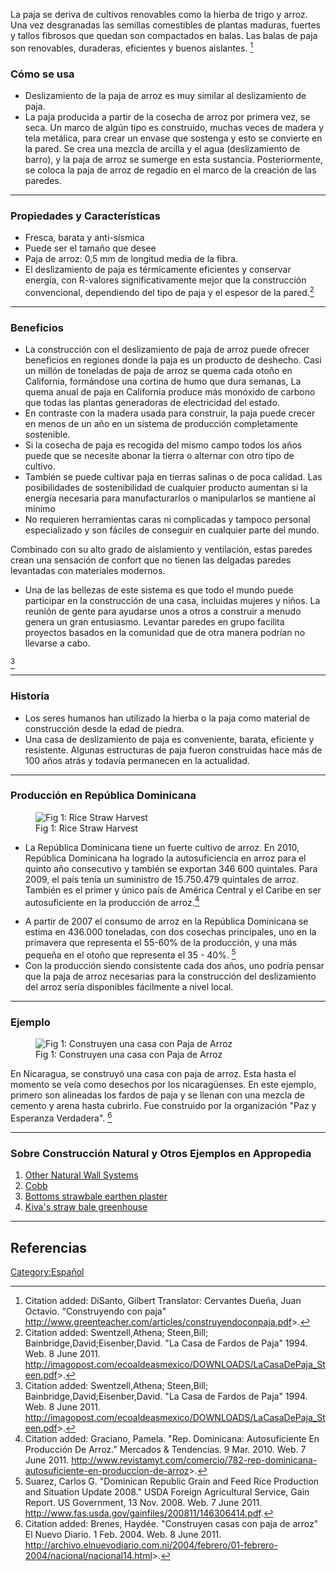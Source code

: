 {{Lang|[[Rice Slip|English]] - [[Deslizamiento del Arroz|Spanish]]}}
La paja se deriva de cultivos renovables como la hierba de trigo y arroz. Una vez desgranadas las semillas comestibles de plantas maduras, fuertes y tallos fibrosos que quedan son compactados en balas. Las balas de paja son renovables, duraderas, eficientes y buenos aislantes. <ref>Citation added: DiSanto, Gilbert Translator: Cervantes Dueña, Juan Octavio. "Construyendo con paja"  http://www.greenteacher.com/articles/construyendoconpaja.pdf>.</ref>

===Cómo se usa===
*Deslizamiento de la paja de arroz es muy similar al deslizamiento de paja.   
*La paja producida a partir de la cosecha de arroz por primera vez, se seca. Un marco de algún tipo es construido, muchas veces de madera y tela metálica, para crear un envase que sostenga y esto se convierte en la pared. Se crea una mezcla de arcilla y el agua (deslizamiento de barro), y la paja de arroz se sumerge en esta sustancia. Posteriormente, se coloca la paja de arroz de regadío en el marco de la creación de las paredes.
----

===Propiedades y Características===
* Fresca, barata y anti-sísmica
* Puede ser el tamaño que desee
* Paja de arroz: 0,5 mm de longitud media de la fibra.
* El deslizamiento de paja es térmicamente eficientes y conservar energía, con R-valores significativamente mejor que la construcción convencional, dependiendo del tipo de paja y el espesor de la pared.<ref>Citation added: Swentzell,Athena; Steen,Bill; Bainbridge,David;Eisenber,David. "La Casa de Fardos de Paja" 1994. Web. 8 June 2011. http://imagopost.com/ecoaldeasmexico/DOWNLOADS/LaCasaDePaja_Steen.pdf>.</ref>
----
===Beneficios===
*La construcción con el deslizamiento de paja de arroz puede ofrecer beneficios en regiones donde la paja es un producto de deshecho. Casi un millón de toneladas de paja de arroz se quema cada otoño en California, formándose una cortina de humo que dura semanas, La quema anual de paja en California produce más monóxido de carbono que todas las plantas generadoras de electricidad del estado.
*En contraste con la madera usada para construir, la paja puede crecer en menos de un año en un sistema de producción completamente sostenible. 
*Si la cosecha de paja es recogida del mismo campo todos los años puede que se necesite abonar la tierra o alternar con otro tipo de cultivo.
*También se puede cultivar paja en tierras salinas o de poca calidad. Las posibilidades de  sostenibilidad de cualquier producto aumentan si la energía necesaria para manufacturarlos o manipularlos se mantiene al mínimo 
*No requieren herramientas caras ni complicadas y tampoco personal especializado y son fáciles de conseguir en cualquier parte del mundo.
Combinado con su alto grado de aislamiento y ventilación, estas paredes crean una sensación de confort que no tienen las delgadas paredes levantadas con materiales modernos.
*Una de las bellezas de este sistema es que todo el mundo puede participar en la construcción de una casa, incluidas mujeres y niños. La reunión de gente para ayudarse unos a otros a construir a menudo genera un gran entusiasmo. Levantar paredes en grupo facilita proyectos basados en la comunidad que de otra manera podrían no llevarse a cabo.
<ref>Citation added: Swentzell,Athena; Steen,Bill; Bainbridge,David;Eisenber,David. "La Casa de Fardos de Paja" 1994. Web. 8 June 2011. http://imagopost.com/ecoaldeasmexico/DOWNLOADS/LaCasaDePaja_Steen.pdf>.</ref>
----
===Historia=== 
* Los seres humanos han utilizado la hierba o la paja como material de construcción desde la edad de piedra.
* Una casa de deslizamiento de paja es conveniente, barata, eficiente y resistente. Algunas estructuras de paja fueron construidas hace más de 100 años atrás y todavía permanecen en la actualidad.
----
===Producción en República Dominicana===

[[File:P1020398 300x225 -bf9a3.jpg|thumb|Fig 1: Rice Straw Harvest]]

*La República Dominicana tiene un fuerte cultivo de arroz. En 2010, República Dominicana ha logrado la autosuficiencia en arroz para el quinto año consecutivo y también se exportan 346 600 quintales. Para 2009, el país tenía un suministro de 15.750.479 quintales de arroz. También es el primer y único país de América Central y el Caribe en ser autosuficiente en la producción de arroz.<ref>Citation added: Graciano, Pamela. "Rep. Dominicana: Autosuficiente En Producción De Arroz." Mercados & Tendencias. 9 Mar. 2010. Web. 7 June 2011. http://www.revistamyt.com/comercio/782-rep-dominicana-autosuficiente-en-produccion-de-arroz>.</ref>

*A partir de 2007 el consumo de arroz en la República Dominicana se estima en 436.000 toneladas, con dos cosechas principales, uno en la primavera que representa el 55-60% de la producción, y una más pequeña en el otoño que representa el 35 - 40%. <ref>Suarez, Carlos G. "Dominican Republic Grain and Feed Rice Production and Situation Update 2008." USDA Foreign Agricultural Service, Gain Report. US Government, 13 Nov. 2008. Web. 7 June 2011. http://www.fas.usda.gov/gainfiles/200811/146306414.pdf.</ref>
*Con la producción siendo consistente cada dos años, uno podría pensar que la paja de arroz necesarias para la construcción del deslizamiento del arroz sería disponibles fácilmente a nivel local. 
----
===Ejemplo===
[[File:Construyen casa co paja de aroz.JPG|thumb|Fig 1: Construyen una casa con Paja de Arroz]]

En Nicaragua, se construyó una casa con paja de arroz. Esta hasta el momento se veía como  desechos por los nicaragüenses. En este ejemplo, primero son alineadas los fardos de paja y se llenan con una mezcla de cemento y arena hasta cubrirlo. Fue construido por la organización "Paz y Esperanza Verdadera". <ref>Citation added: Brenes, Haydée.  "Construyen casas con paja de arroz" El Nuevo Diario. 1 Feb. 2004. Web. 8 June 2011. http://archivo.elnuevodiario.com.ni/2004/febrero/01-febrero-2004/nacional/nacional14.html>.</ref>

----
===Sobre Construcción Natural y Otros Ejemplos en Appropedia===

#[[Other Natural Wall Systems]]
#[[Cobb]]
#[[Bottoms strawbale earthen plaster]]
#[[Kiva's straw bale greenhouse]]
----
==Referencias==
{{Reflist}}

[[Category:Español]]